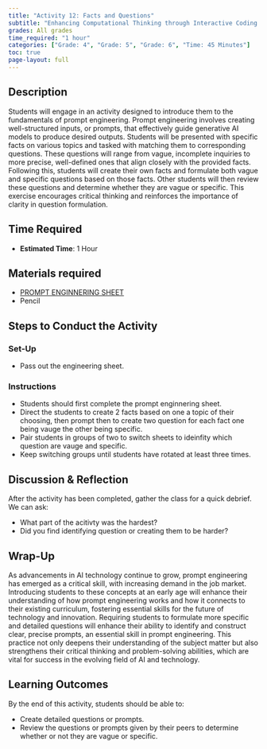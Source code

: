 ```yaml
---
title: "Activity 12: Facts and Questions"
subtitle: "Enhancing Computational Thinking through Interactive Coding Challenges."
grades: All grades
time_required: "1 hour"
categories: ["Grade: 4", "Grade: 5", "Grade: 6", "Time: 45 Minutes"]
toc: true
page-layout: full
---
```


## Description

Students will engage in an activity designed to introduce them to the fundamentals of prompt engineering. Prompt engineering involves creating well-structured inputs, or prompts, that effectively guide generative AI models to produce desired outputs. Students will be presented with specific facts on various topics and tasked with matching them to corresponding questions. These questions will range from vague, incomplete inquiries to more precise, well-defined ones that align closely with the provided facts. Following this, students will create their own facts and formulate both vague and specific questions based on those facts. Other students will then review these questions and determine whether they are vague or specific. This exercise encourages critical thinking and reinforces the importance of clarity in question formulation.

## Time Required

- **Estimated Time**: 1 Hour

## Materials required

- [PROMPT ENGINNERING SHEET](https://docs.google.com/document/d/1mJAJydQ2olyK8WIuekeiCnQtRRAY-yUmrFYf052cTBU/edit)
- Pencil 

## Steps to Conduct the Activity

### Set-Up

- Pass out the engineering sheet.

### Instructions

- Students should first complete the prompt enginnering sheet.
- Direct the students to create 2 facts based on one a topic of their choosing, then prompt then to create two question for each fact one being vauge the other being specific.
- Pair students in groups of two to switch sheets to ideinfity which question are vauge and specific. 
- Keep switching groups until students have rotated at least three times. 

## Discussion & Reflection

After the activity has been completed, gather the class for a quick debrief. We can ask:

- What part of the acitivty was the hardest?
- Did you find identifying question or creating them to be harder?

## Wrap-Up

As advancements in AI technology continue to grow, prompt engineering has emerged as a critical skill, with increasing demand in the job market. Introducing students to these concepts at an early age will enhance their understanding of how prompt engineering works and how it connects to their existing curriculum, fostering essential skills for the future of technology and innovation. Requiring students to formulate more specific and detailed questions will enhance their ability to identify and construct clear, precise prompts, an essential skill in prompt engineering. This practice not only deepens their understanding of the subject matter but also strengthens their critical thinking and problem-solving abilities, which are vital for success in the evolving field of AI and technology.

## Learning Outcomes

By the end of this activity, students should be able to:

- Create detailed questions or prompts.
- Review the questions or prompts given by their peers to determine whether or not they are vague or specific.
